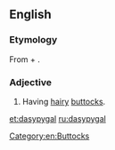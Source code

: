 ==English==

===Etymology===
From {{etyl|grc|en}} {{term|δασύς||hairy, dense|lang=grc}} + {{term|πυγή||buttocks|lang=grc}}.

===Adjective===
{{en-adj}}

# {{context|nonce|lang=en}} Having [[hairy]] [[butt]]ocks.

[[Category:en:Buttocks]]

[[et:dasypygal]]
[[ru:dasypygal]]